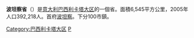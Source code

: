 {{Unreferenced|time=2019-01-25T11:53:55+00:00}}
{{Infobox_ProvinceIT |
  fullname              = |
  name                  = Potenza|
  region                = [[巴西利卡塔大区|巴西利卡塔大区]] |
  capital               = [[波坦察|波坦察]] |
  commune               = 100 |
  area                  = 6,545 |
  population_as_of      = 2005年 |
  population            = 392,218 |
  populationdensity     = 60 |
  vehicle               = PZ |
  postal_code           = 85010-85018, 85020-85040, 85042-85044, 85046-85059 |
  telephone_prefix      = 0971, 0972, 0973, 0975, 0976 |
  ISTAT                 = 076 |
  president             = Sabino Altobello |
  map                   = [[File:Potenza_posizione.png|150px]]|
  coatofarms            = |
}}
'''波坦察省'''（{{lang-it|Provincia di Potenza}}）是[[意大利|意大利]][[巴西利卡塔大区|巴西利卡塔大区]]的一個省。面積6,545平方公里，2005年人口392,218人。首府[[波坦察|波坦察]]。下分100市鎮。

{{Basilicata}}
{{波坦察省市鎮}}
{{Authority control}}

[[Category:巴西利卡塔大区|Category:巴西利卡塔大区]]
[[Category:意大利省份|P]]